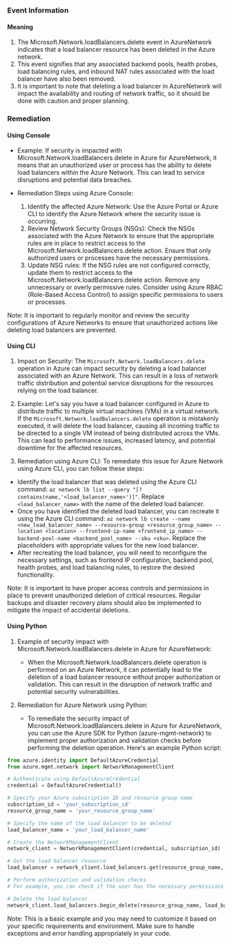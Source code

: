 
### Event Information

#### Meaning

1. The Microsoft.Network.loadBalancers.delete event in AzureNetwork indicates that a load balancer resource has been deleted in the Azure network.
2. This event signifies that any associated backend pools, health probes, load balancing rules, and inbound NAT rules associated with the load balancer have also been removed.
3. It is important to note that deleting a load balancer in AzureNetwork will impact the availability and routing of network traffic, so it should be done with caution and proper planning.

### Remediation

#### Using Console

- Example: If security is impacted with Microsoft.Network.loadBalancers.delete in Azure for AzureNetwork, it means that an unauthorized user or process has the ability to delete load balancers within the Azure Network. This can lead to service disruptions and potential data breaches.

- Remediation Steps using Azure Console:
  1. Identify the affected Azure Network: Use the Azure Portal or Azure CLI to identify the Azure Network where the security issue is occurring.
  2. Review Network Security Groups (NSGs): Check the NSGs associated with the Azure Network to ensure that the appropriate rules are in place to restrict access to the Microsoft.Network.loadBalancers.delete action. Ensure that only authorized users or processes have the necessary permissions.
  3. Update NSG rules: If the NSG rules are not configured correctly, update them to restrict access to the Microsoft.Network.loadBalancers.delete action. Remove any unnecessary or overly permissive rules. Consider using Azure RBAC (Role-Based Access Control) to assign specific permissions to users or processes.

Note: It is important to regularly monitor and review the security configurations of Azure Networks to ensure that unauthorized actions like deleting load balancers are prevented.

#### Using CLI

1. Impact on Security: The `Microsoft.Network.loadBalancers.delete` operation in Azure can impact security by deleting a load balancer associated with an Azure Network. This can result in a loss of network traffic distribution and potential service disruptions for the resources relying on the load balancer.

2. Example: Let's say you have a load balancer configured in Azure to distribute traffic to multiple virtual machines (VMs) in a virtual network. If the `Microsoft.Network.loadBalancers.delete` operation is mistakenly executed, it will delete the load balancer, causing all incoming traffic to be directed to a single VM instead of being distributed across the VMs. This can lead to performance issues, increased latency, and potential downtime for the affected resources.

3. Remediation using Azure CLI: To remediate this issue for Azure Network using Azure CLI, you can follow these steps:

- Identify the load balancer that was deleted using the Azure CLI command: `az network lb list --query "[?contains(name,'<load_balancer_name>')]"`. Replace `<load_balancer_name>` with the name of the deleted load balancer.
- Once you have identified the deleted load balancer, you can recreate it using the Azure CLI command: `az network lb create --name <new_load_balancer_name> --resource-group <resource_group_name> --location <location> --frontend-ip-name <frontend_ip_name> --backend-pool-name <backend_pool_name> --sku <sku>`. Replace the placeholders with appropriate values for the new load balancer.
- After recreating the load balancer, you will need to reconfigure the necessary settings, such as frontend IP configuration, backend pool, health probes, and load balancing rules, to restore the desired functionality.

Note: It is important to have proper access controls and permissions in place to prevent unauthorized deletion of critical resources. Regular backups and disaster recovery plans should also be implemented to mitigate the impact of accidental deletions.

#### Using Python

1. Example of security impact with Microsoft.Network.loadBalancers.delete in Azure for AzureNetwork:
   - When the Microsoft.Network.loadBalancers.delete operation is performed on an Azure Network, it can potentially lead to the deletion of a load balancer resource without proper authorization or validation. This can result in the disruption of network traffic and potential security vulnerabilities.

2. Remediation for Azure Network using Python:
   - To remediate the security impact of Microsoft.Network.loadBalancers.delete in Azure for AzureNetwork, you can use the Azure SDK for Python (azure-mgmt-network) to implement proper authorization and validation checks before performing the deletion operation. Here's an example Python script:

```python
from azure.identity import DefaultAzureCredential
from azure.mgmt.network import NetworkManagementClient

# Authenticate using DefaultAzureCredential
credential = DefaultAzureCredential()

# Specify your Azure subscription ID and resource group name
subscription_id = 'your_subscription_id'
resource_group_name = 'your_resource_group_name'

# Specify the name of the load balancer to be deleted
load_balancer_name = 'your_load_balancer_name'

# Create the NetworkManagementClient
network_client = NetworkManagementClient(credential, subscription_id)

# Get the load balancer resource
load_balancer = network_client.load_balancers.get(resource_group_name, load_balancer_name)

# Perform authorization and validation checks
# For example, you can check if the user has the necessary permissions to delete the load balancer

# Delete the load balancer
network_client.load_balancers.begin_delete(resource_group_name, load_balancer_name)
```

Note: This is a basic example and you may need to customize it based on your specific requirements and environment. Make sure to handle exceptions and error handling appropriately in your code.

